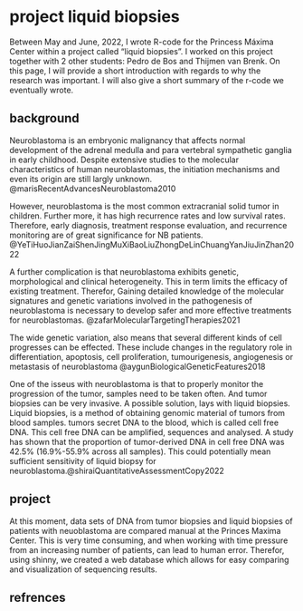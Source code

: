 # project liquid biopsies 

Between May and June, 2022, I wrote R-code for the Princess Máxima Center within a project called "liquid biopsies". I worked on this project together with 2 other students: Pedro de Bos and Thijmen van Brenk. On this page, I will provide a short introduction with regards to why the research was important. I will also give a short summary of the r-code we eventually wrote. 

## background 
Neuroblastoma is an embryonic malignancy that affects normal development of the adrenal medulla and para vertebral sympathetic ganglia in early childhood. Despite extensive studies to the molecular characteristics of human neuroblastomas, the initiation mechanisms and even its origin are still largly unknown. @marisRecentAdvancesNeuroblastoma2010

However, neuroblastoma is the most common extracranial solid tumor in children. Further more, it has high recurrence rates and low survival rates. Therefore, early diagnosis, treatment response evaluation, and recurrence monitoring are of great significance for NB patients. @YeTiHuoJianZaiShenJingMuXiBaoLiuZhongDeLinChuangYanJiuJinZhan2022

A further complication is that neuroblastoma exhibits genetic, morphological and clinical heterogeneity. This in term limits the efficacy of existing treatment. Therefor, Gaining detailed knowledge of the molecular signatures and genetic variations involved in the pathogenesis of neuroblastoma is necessary to develop safer and more effective treatments for neuroblastomas. @zafarMolecularTargetingTherapies2021 

The wide genetic variation, also means that several different kinds of cell progresses can be effected. These include changes in the regulatory role in differentiation, apoptosis, cell proliferation, tumourigenesis, angiogenesis or metastasis of neuroblastoma @aygunBiologicalGeneticFeatures2018

One of the isseus with neuroblastoma is that to properly monitor the progression of the tumor, samples need to be taken often. And tumor biopsies can be very invasive. A possible solution, lays with liquid biopsies. Liquid biopsies, is a method of obtaining genomic material of tumors from  blood samples. tumors secret DNA to the blood, which is called cell free DNA. This cell free DNA  can be amplified, sequences and analysed. A study has shown that the proportion of tumor-derived DNA in cell free DNA was 42.5% (16.9%-55.9% across all samples). This could potentially mean sufficient sensitivity of liquid biopsy for neuroblastoma.@shiraiQuantitativeAssessmentCopy2022

## project 

At this moment, data sets of DNA from tumor biopsies and liquid biopsies of patients with neuoblastoma are compared manual at the Princes Maxima Center. This is very time consuming, and when working with time pressure from an increasing number of patients, can lead to human error. Therefor, using shinny, we created a web database which allows for easy comparing and visualization of sequencing results. 

## refrences 

